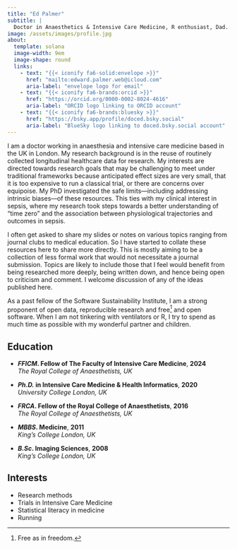 ```yaml
---
title: "Ed Palmer"
subtitle: |
  Doctor in Anaesthetics & Intensive Care Medicine, R enthusiast, Dad.
image: /assets/images/profile.jpg
about:
  template: solana
  image-width: 9em
  image-shape: round
  links:
    - text: "{{< iconify fa6-solid:envelope >}}"
      href: "mailto:edward.palmer.web@icloud.com"
      aria-label: "envelope logo for email"
    - text: "{{< iconify fa6-brands:orcid >}}"
      href: "https://orcid.org/0000-0002-8024-4616"
      aria-label: "ORCID logo linking to ORCID account"
    - text: "{{< iconify fa6-brands:bluesky >}}"
      href: "https://bsky.app/profile/doced.bsky.social"
      aria-label: "BlueSky logo linking to doced.bsky.social account"
---
```


I am a doctor working in anaesthesia and intensive care medicine based in the UK in London.
My research background is in the reuse of routinely collected longitudinal healthcare data for research.
My interests are directed towards research goals that may be challenging to meet under traditional frameworks because anticipated effect sizes are very small, that it is too expensive to run a classical trial, or there are concerns over equipoise.
My PhD investigated the safe limits---including addressing intrinsic biases---of these resources.
This ties with my clinical interest in sepsis, where my research took steps towards a better understanding of "time zero" and the association between physiological trajectories and outcomes in sepsis.

I often get asked to share my slides or notes on various topics ranging from journal clubs to medical education.
So I have started to collate these resources here to share more directly.
This is mostly aiming to be a collection of less formal work that would not necessitate a journal submission.
Topics are likely to include those that I feel would benefit from being researched more deeply, being written down, and hence being open to criticism and comment.
I welcome discussion of any of the ideas published here.

As a past fellow of the Software Sustainability Institute, I am a strong proponent of open data, reproducible research and free[^1] and open software.
When I am not tinkering with ventilators or R, I try to spend as much time as possible with my wonderful partner and children.

[^1]:Free as in freedom.

:::: {.grid}

::: {.g-col-12 .g-col-md-8 style="text-align: left;"}
## Education

- **_FFICM_. Fellow of The Faculty of Intensive Care Medicine**, **2024**  
  *The Royal College of Anaesthetists, UK*

- **_Ph.D._ in Intensive Care Medicine & Health Informatics**, **2020**  
  *University College London, UK*

- **_FRCA_. Fellow of the Royal College of Anaesthetists**, **2016**  
  *The Royal College of Anaesthetists, UK*

- **_MBBS_. Medicine**, **2011**  
  *King's College London, UK*

- **_B.Sc_. Imaging Sciences**, **2008**  
  *King's College London, UK*
:::

::: {.g-col-12 .g-col-md-4 style="text-align: left;"}
## Interests

- Research methods
- Trials in Intensive Care Medicine
- Statistical literacy in medicine
- Running
:::

::::